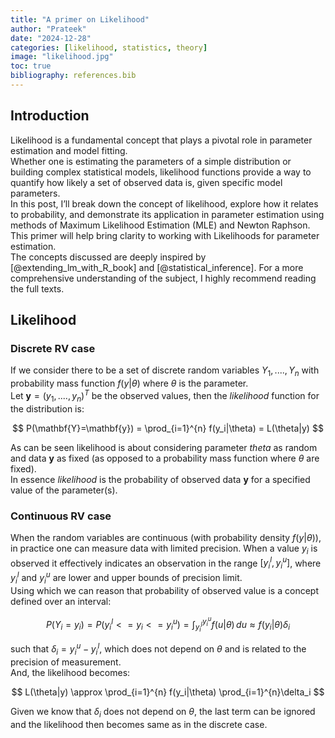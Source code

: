 ```yaml
---
title: "A primer on Likelihood"
author: "Prateek"
date: "2024-12-28"
categories: [likelihood, statistics, theory]
image: "likelihood.jpg"
toc: true
bibliography: references.bib
---
```


## Introduction

Likelihood is a fundamental concept that plays a pivotal role in parameter estimation and model fitting. <br/> Whether one is estimating the parameters of a simple distribution or building complex statistical models, likelihood functions provide a way to quantify how likely a set of observed data is, given specific model parameters. <br/> In this post, I'll break down the concept of likelihood, explore how it relates to probability, and demonstrate its application in parameter estimation using methods of Maximum Likelihood Estimation (MLE) and Newton Raphson. <br/> This primer will help bring clarity to working with Likelihoods for parameter estimation. <br/>
The concepts discussed are deeply inspired by [@extending_lm_with_R_book] and [@statistical_inference]. For a more comprehensive understanding of the subject, I highly recommend reading the full texts.

## Likelihood

### Discrete RV case

If we consider there to be a set of discrete random variables $Y_1,...., Y_n$ with probability mass function $f(y|\theta)$ where $\theta$ is the parameter. <br/> Let $\mathbf{y} = (y_1,....,y_n)^T$ be the observed values, then the *likelihood* function for the distribution is:

$$
P(\mathbf{Y}=\mathbf{y}) = \prod_{i=1}^{n} f(y_i|\theta) = L(\theta|y)
$$

As can be seen likelihood is about considering parameter $theta$ as random and data $\mathbf{y}$ as fixed (as opposed to a probability mass function where $\theta$ are fixed). <br/> In essence *likelihood* is the probability of observed data $\mathbf{y}$ for a specified value of the parameter(s).

### Continuous RV case

When the random variables are continuous (with probability density $f(y|\theta)$), in practice one can measure data with limited precision. When a value $y_i$ is observed it effectively indicates an observation in the range $[y_i^l, y_i^u]$, where $y_i^l$ and $y_i^u$ are lower and upper bounds of precision limit. <br/> Using which we can reason that probability of observed value is a concept defined over an interval:

$$
P(Y_i=y_i) = P(y_i^l<=y_i<=y_i^u) = \int_{y_i^l}^{y_i^u} f(u|\theta) \, du \approx f(y_i|\theta) \delta_i
$$

such that $\delta_i = y_i^u-y_i^l$, which does not depend on $\theta$ and is related to the precision of measurement. <br/>
And, the likelihood becomes:

$$
L(\theta|y) \approx \prod_{i=1}^{n} f(y_i|\theta) \prod_{i=1}^{n}\delta_i
$$

Given we know that $\delta_i$ does not depend on $\theta$, the last term can be ignored and the likelihood then becomes same as in the discrete case. <br/>
